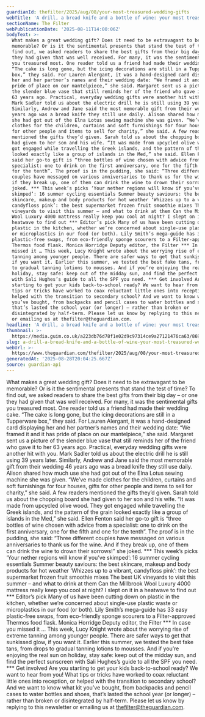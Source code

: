 ```yaml
---
guardianId: thefilter/2025/aug/08/your-most-treasured-wedding-gifts
webTitle: 'A drill, a bread knife and a bottle of wine: your most treasured wedding gifts'
sectionName: The Filter
webPublicationDate: '2025-08-11T14:00:06Z'
bodyText: >-
  What makes a great wedding gift? Does it need to be extravagant to be
  memorable? Or is it the sentimental presents that stand the test of time? To
  find out, we asked readers to share the best gifts from their big day – or one
  they had given that was well received. For many, it was the sentimental gifts
  you treasured most. One reader told us a friend had made their wedding cake.
  “The cake is long gone, but the icing decorations are still in a Tupperware
  box,” they said. For Lauren Alergant, it was a hand-designed card displaying
  her and her partner’s names and their wedding date: “We framed it and it has
  pride of place on our mantelpiece,” she said. Margaret sent us a picture of
  the slender blue vase that still reminds her of the friend who gave it to her
  63 years ago. Practical, everyday wedding gifts were another hit with you.
  Mark Sadler told us about the electric drill he is still using 39 years later.
  Similarly, Andrew and Jane said the most memorable gift from their wedding 46
  years ago was a bread knife they still use daily. Alison shared how much use
  she had got out of the Elna Lotus sewing machine she was given. “We’ve made
  clothes for the children, curtains and soft furnishings for four houses, gifts
  for other people and items to sell for charity,” she said. A few readers
  mentioned the gifts they’d given. Sarah told us about the chopping board she
  had given to her son and his wife. “It was made from upcycled olive wood. They
  got engaged while travelling the Greek islands, and the pattern of the grain
  looked exactly like a group of islands in the Med,” she said. Ellen Fenton
  said her go-to gift is “three bottles of wine chosen with advice from a
  specialist: one to drink on the first anniversary, one for the fifth and one
  for the tenth”. The proof is in the pudding, she said: “Three different
  couples have messaged on various anniversaries to thank us for the wine. And
  if they break up, one of them can drink the wine to drown their sorrows!” she
  joked. *** This week’s picks ‘Your nether regions will know if you’ve
  skimped’: 16 summer cycling essentials Summer beauty saviours: the best
  skincare, makeup and body products for hot weather ‘Whizzes up to a vibrant,
  candyfloss pink’: the best supermarket frozen fruit smoothie mixes The best UK
  vineyards to visit this summer – and what to drink at them Can the Millbrook
  Wool Luxury 4000 mattress really keep you cool at night? I slept on it in a
  heatwave to find out *** Editor’s pick Many of us have been cutting down on
  plastic in the kitchen, whether we’re concerned about single-use plastic waste
  or microplastics in our food (or both). Lily Smith’s mega-guide has 33 easy
  plastic-free swaps, from eco-friendly sponge scourers to a Filter-approved
  Thermos food flask. Monica Horridge Deputy editor, the Filter *** In case you
  missed it … This week, Lucy Knight wrote about the worrying rise of extreme
  tanning among younger people. There are safer ways to get that sunkissed glow,
  if you want it. Earlier this summer, we tested the best fake tans, from drops
  to gradual tanning lotions to mousses. And if you’re enjoying the real sun on
  holiday, stay safe: keep out of the midday sun, and find the perfect sunscreen
  with Sali Hughes’s guide to all the SPF you need. *** Get involved Are you
  starting to get your kids back-to-school ready? We want to hear from you! What
  tips or tricks have worked to coax reluctant little ones into reception, or
  helped with the transition to secondary school? And we want to know what kit
  you’ve bought, from backpacks and pencil cases to water bottles and shoes,
  that’s lasted the school year (or longer) – rather than broken or
  disintegrated by half-term. Please let us know by replying to this newsletter
  or emailing us at thefilter@theguardian.com.
headline: 'A drill, a bread knife and a bottle of wine: your most treasured wedding gifts'
thumbnail: >-
  https://media.guim.co.uk/a223db76d78f1e02d9c97314ce9a27121476ca63/869_0_4459_3568/500.jpg
slug: a-drill-a-bread-knife-and-a-bottle-of-wine-your-most-treasured-wedding-gifts
webUrl: >-
  https://www.theguardian.com/thefilter/2025/aug/08/your-most-treasured-wedding-gifts
generatedAt: '2025-08-28T20:04:25.667Z'
source: guardian-api
---
```

What makes a great wedding gift? Does it need to be extravagant to be memorable? Or is it the sentimental presents that stand the test of time? To find out, we asked readers to share the best gifts from their big day – or one they had given that was well received. For many, it was the sentimental gifts you treasured most. One reader told us a friend had made their wedding cake. “The cake is long gone, but the icing decorations are still in a Tupperware box,” they said. For Lauren Alergant, it was a hand-designed card displaying her and her partner’s names and their wedding date: “We framed it and it has pride of place on our mantelpiece,” she said. Margaret sent us a picture of the slender blue vase that still reminds her of the friend who gave it to her 63 years ago. Practical, everyday wedding gifts were another hit with you. Mark Sadler told us about the electric drill he is still using 39 years later. Similarly, Andrew and Jane said the most memorable gift from their wedding 46 years ago was a bread knife they still use daily. Alison shared how much use she had got out of the Elna Lotus sewing machine she was given. “We’ve made clothes for the children, curtains and soft furnishings for four houses, gifts for other people and items to sell for charity,” she said. A few readers mentioned the gifts they’d given. Sarah told us about the chopping board she had given to her son and his wife. “It was made from upcycled olive wood. They got engaged while travelling the Greek islands, and the pattern of the grain looked exactly like a group of islands in the Med,” she said. Ellen Fenton said her go-to gift is “three bottles of wine chosen with advice from a specialist: one to drink on the first anniversary, one for the fifth and one for the tenth”. The proof is in the pudding, she said: “Three different couples have messaged on various anniversaries to thank us for the wine. And if they break up, one of them can drink the wine to drown their sorrows!” she joked. *** This week’s picks ‘Your nether regions will know if you’ve skimped’: 16 summer cycling essentials Summer beauty saviours: the best skincare, makeup and body products for hot weather ‘Whizzes up to a vibrant, candyfloss pink’: the best supermarket frozen fruit smoothie mixes The best UK vineyards to visit this summer – and what to drink at them Can the Millbrook Wool Luxury 4000 mattress really keep you cool at night? I slept on it in a heatwave to find out *** Editor’s pick Many of us have been cutting down on plastic in the kitchen, whether we’re concerned about single-use plastic waste or microplastics in our food (or both). Lily Smith’s mega-guide has 33 easy plastic-free swaps, from eco-friendly sponge scourers to a Filter-approved Thermos food flask. Monica Horridge Deputy editor, the Filter *** In case you missed it … This week, Lucy Knight wrote about the worrying rise of extreme tanning among younger people. There are safer ways to get that sunkissed glow, if you want it. Earlier this summer, we tested the best fake tans, from drops to gradual tanning lotions to mousses. And if you’re enjoying the real sun on holiday, stay safe: keep out of the midday sun, and find the perfect sunscreen with Sali Hughes’s guide to all the SPF you need. *** Get involved Are you starting to get your kids back-to-school ready? We want to hear from you! What tips or tricks have worked to coax reluctant little ones into reception, or helped with the transition to secondary school? And we want to know what kit you’ve bought, from backpacks and pencil cases to water bottles and shoes, that’s lasted the school year (or longer) – rather than broken or disintegrated by half-term. Please let us know by replying to this newsletter or emailing us at thefilter@theguardian.com.

